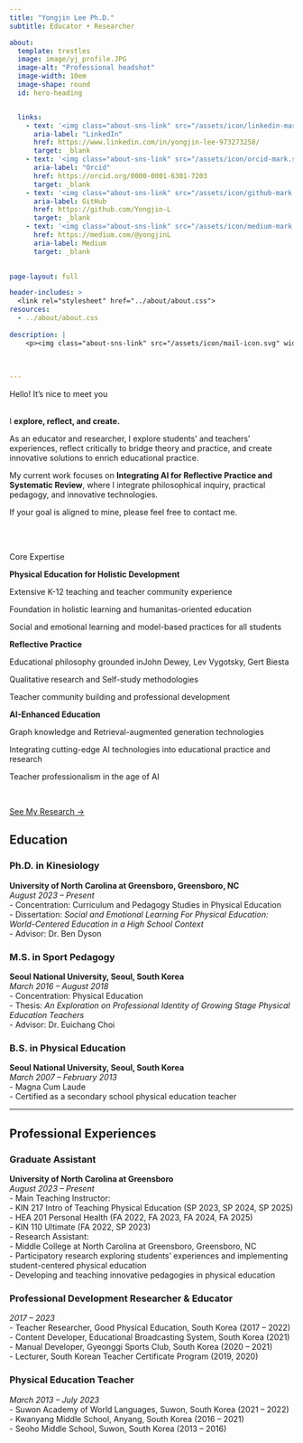 ```yaml
---
title: "Yongjin Lee Ph.D."
subtitle: Educator • Researcher 

about:
  template: trestles
  image: image/yj_profile.JPG
  image-alt: "Professional headshot"
  image-width: 10em
  image-shape: round
  id: hero-heading


  links:
    - text: '<img class="about-sns-link" src="/assets/icon/linkedin-mark.svg" width="16" height="16" alt="LinkedIn" />'
      aria-label: "LinkedIn"
      href: https://www.linkedin.com/in/yongjin-lee-973273258/
      target: _blank
    - text: '<img class="about-sns-link" src="/assets/icon/orcid-mark.svg" width="16" height="16" alt="Orcid" />'
      aria-label: "Orcid"
      href: https://orcid.org/0000-0001-6301-7203
      target: _blank
    - text: '<img class="about-sns-link" src="/assets/icon/github-mark.svg" width="16" height="16" alt="GitHub" />'
      aria-label: GitHub
      href: https://github.com/Yongjin-L
      target: _blank
    - text: '<img class="about-sns-link" src="/assets/icon/medium-mark.svg" width="16" height="16" alt="Medium" />'
      href: https://medium.com/@yongjinL
      aria-label: Medium
      target: _blank
      

page-layout: full

header-includes: >
  <link rel="stylesheet" href="../about/about.css">
resources:
  - ../about/about.css   
  
description: |
    <p><img class="about-sns-link" src="/assets/icon/mail-icon.svg" width="16" height="16" alt="Email" /> <b>y_lee10@uncg.edu</b></p>
 
      
      
---
```



::: {#hero-heading}
<div class="h1">Hello! It’s nice to meet you</div>
<br>
I **explore, reflect, and create.** 

As an educator and researcher, I explore students’ and teachers’ experiences, reflect critically to bridge theory and practice, and create innovative solutions to enrich educational practice. 

My current work focuses on **Integrating AI for Reflective Practice and Systematic Review**, where I integrate philosophical inquiry, practical pedagogy, and innovative technologies.

If your goal is aligned to mine, please feel free to contact me. 

<!--링크 필요시, [publications](/publication).-->

:::

<br><br>

<div class="h2">Core Expertise</div>



<!--<img src="image/research_interest.png" alt="Research interest" 
     style="width:20em; display:block; margin:0 auto;">-->

::: {.grid}

::: {.g-col-12 .g-col-lg-4 #about-me-1}

**Physical Education for Holistic Development**

Extensive K-12 teaching and teacher community experience

Foundation in holistic learning and humanitas-oriented education

Social and emotional learning and model-based practices for all students

:::

::: {.g-col-12 .g-col-lg-4 #about-me-2}

**Reflective Practice**

Educational philosophy grounded inJohn Dewey, Lev Vygotsky, Gert Biesta

Qualitative research and Self-study methodologies

Teacher community building and professional development

:::

::: {.g-col-12 .g-col-lg-4 #about-me-3}


**AI-Enhanced Education**

Graph knowledge and Retrieval-augmented generation technologies

Integrating cutting-edge AI technologies into educational practice and research

Teacher professionalism in the age of AI
:::

:::
<!-- end grid -->

<br>

<div class="btn-container">
  <a href="../research/" class="btn btn-custom">See My Research →</a>
</div>

## Education

### Ph.D. in Kinesiology  
**University of North Carolina at Greensboro, Greensboro, NC**  
_August 2023 – Present_  
- Concentration: Curriculum and Pedagogy Studies in Physical Education  
- Dissertation: *Social and Emotional Learning For Physical Education: World-Centered Education in a High School Context*  
  - Advisor: Dr. Ben Dyson

### M.S. in Sport Pedagogy  
**Seoul National University, Seoul, South Korea**  
_March 2016 – August 2018_  
- Concentration: Physical Education  
- Thesis: *An Exploration on Professional Identity of Growing Stage Physical Education Teachers*  
  - Advisor: Dr. Euichang Choi

### B.S. in Physical Education  
**Seoul National University, Seoul, South Korea**  
_March 2007 – February 2013_  
- Magna Cum Laude  
- Certified as a secondary school physical education teacher

---

## Professional Experiences

### Graduate Assistant  
**University of North Carolina at Greensboro**  
_August 2023 – Present_  
- Main Teaching Instructor:  
  - KIN 217 Intro of Teaching Physical Education (SP 2023, SP 2024, SP 2025)  
  - HEA 201 Personal Health (FA 2022, FA 2023, FA 2024, FA 2025)  
  - KIN 110 Ultimate (FA 2022, SP 2023)  
- Research Assistant:  
  - Middle College at North Carolina at Greensboro, Greensboro, NC  
  - Participatory research exploring students’ experiences and implementing student-centered physical education  
  - Developing and teaching innovative pedagogies in physical education

### Professional Development Researcher & Educator  
_2017 – 2023_  
- Teacher Researcher, Good Physical Education, South Korea (2017 – 2022)  
- Content Developer, Educational Broadcasting System, South Korea (2021)  
- Manual Developer, Gyeonggi Sports Club, South Korea (2020 – 2021)  
- Lecturer, South Korean Teacher Certificate Program (2019, 2020)

### Physical Education Teacher  
_March 2013 – July 2023_  
- Suwon Academy of World Languages, Suwon, South Korea (2021 – 2022)  
- Kwanyang Middle School, Anyang, South Korea (2016 – 2021)  
- Seoho Middle School, Suwon, South Korea (2013 – 2016)
